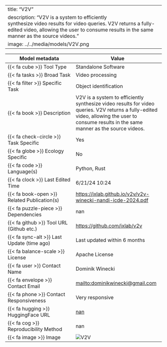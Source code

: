 
---
title: "V2V"
description: "V2V is a system to efficiently synthesize video results for video queries. V2V returns a fully-edited video, allowing the user to consume results in the same manner as the source videos. "
image: ../../media/models/V2V.png
---

| Model metadata             | Value                               |
|----------------------------|------------------------------------|
| {{< fa cube >}} Tool Type | [Standalone Software]{.tool_type .tool_type_pkglib} |
| {{< fa tasks >}} Broad Task | Video processing |
| {{< fa filter >}} Specific Task | Object identification |
| {{< fa book >}} Description | V2V is a system to efficiently synthesize video results for video queries. V2V returns a fully-edited video, allowing the user to consume results in the same manner as the source videos.  |
| {{< fa check-circle >}} Task Specific | Yes |
| {{< fa globe >}} Ecology Specific | No |
| {{< fa code >}} Language(s) | Python, Rust |
| {{< fa clock >}} Last Edited Time | 6/21/24 10:24 |
| {{< fa book-open >}} Related Publication(s) | [https://ixlab.github.io/v2v/v2v-winecki-nandi-icde-2024.pdf](https://ixlab.github.io/v2v/v2v-winecki-nandi-icde-2024.pdf) |
| {{< fa puzzle-piece >}} Dependencies | nan |
| {{< fa github >}} Tool URL (Github etc.) | [https://github.com/ixlab/v2v](https://github.com/ixlab/v2v) |
| {{< fa sync-alt >}} Last Update (time ago) | Last updated within 6 months |
| {{< fa balance-scale >}} License | Apache License |
| {{< fa user >}} Contact Name | Dominik Winecki |
| {{< fa envelope >}} Contact Email | [mailto:dominikwinecki@gmail.com](mailto:dominikwinecki@gmail.com) |
| {{< fa phone >}} Contact Responsiveness | Very responsive |
| {{< fa hugging >}} HuggingFace URL | [nan](nan) |
| {{< fa cog >}} Reproducibility Method | nan |
| {{< fa image >}} Image | ![V2V](../../media/models/V2V.png) |
